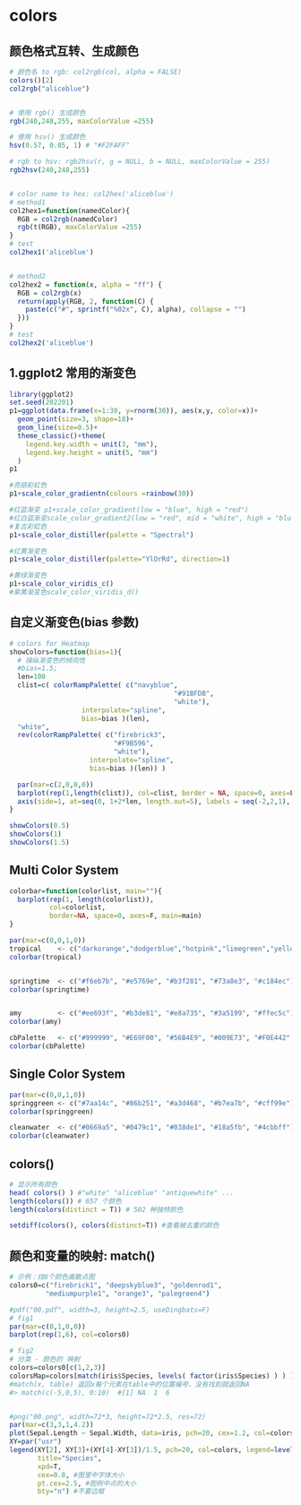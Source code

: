 # colors


## 颜色格式互转、生成颜色

```r
# 颜色名 to rgb: col2rgb(col, alpha = FALSE)
colors()[2]
col2rgb("aliceblue")


# 使用 rgb() 生成颜色
rgb(240,248,255, maxColorValue =255)

# 使用 hsv() 生成颜色
hsv(0.57, 0.05, 1) # "#F2FAFF"

# rgb to hsv: rgb2hsv(r, g = NULL, b = NULL, maxColorValue = 255)
rgb2hsv(240,248,255)


# color name to hex: col2hex('aliceblue')
# method1
col2hex1=function(namedColor){
  RGB = col2rgb(namedColor)
  rgb(t(RGB), maxColorValue =255)
}
# test
col2hex1('aliceblue') 


# method2
col2hex2 = function(x, alpha = "ff") {
  RGB = col2rgb(x)
  return(apply(RGB, 2, function(C) {
    paste(c("#", sprintf("%02x", C), alpha), collapse = "")
  }))
}
# test
col2hex2('aliceblue')
```






## 1.ggplot2 常用的渐变色
```r
library(ggplot2)
set.seed(202201)
p1=ggplot(data.frame(x=1:30, y=rnorm(30)), aes(x,y, color=x))+
  geom_point(size=3, shape=18)+
  geom_line(size=0.5)+
  theme_classic()+theme(
    legend.key.width = unit(3, "mm"),
    legend.key.height = unit(5, "mm")
  )
p1

#亮丽彩虹色
p1+scale_color_gradientn(colours =rainbow(30))

#红蓝渐变 p1+scale_color_gradient(low = "blue", high = "red")
#红白蓝渐变scale_color_gradient2(low = "red", mid = "white", high = "blue")
#复古彩虹色
p1+scale_color_distiller(palette = "Spectral")

#红黄渐变色
p1+scale_color_distiller(palette="YlOrRd", direction=1)

#黄绿渐变色
p1+scale_color_viridis_c()
#紫黄渐变色scale_color_viridis_d()
```






## 自定义渐变色(bias 参数)

```r
# colors for Heatmap
showColors=function(bias=1){
  # 操纵渐变色的倾向性
  #bias=1.5; 
  len=100
  clist=c( colorRampPalette( c("navyblue", 
                                         "#91BFDB",
                                         "white"), 
                  interpolate="spline",
                  bias=bias )(len),
  "white",
  rev(colorRampPalette( c("firebrick3", 
                          "#F9B596", 
                          "white"), 
                    interpolate="spline",
                    bias=bias )(len)) )

  par(mar=c(2,0,0,0))
  barplot(rep(1,length(clist)), col=clist, border = NA, space=0, axes=F, )
  axis(side=1, at=seq(0, 1+2*len, length.out=5), labels = seq(-2,2,1), cex=0.2)
}

showColors(0.5)
showColors(1)
showColors(1.5)
```






## Multi Color System
```r
colorbar=function(colorlist, main=""){
  barplot(rep(1, length(colorlist)),
          col=colorlist, 
          border=NA, space=0, axes=F, main=main)
}

par(mar=c(0,0,1,0))
tropical    <- c("darkorange","dodgerblue","hotpink","limegreen","yellow")
colorbar(tropical)


springtime  <- c("#f6eb7b", "#e5769e", "#b3f281", "#73a8e3", "#c184ec")
colorbar(springtime)


amy         <- c("#ee693f", "#b3de81", "#e8a735", "#3a5199", "#ffec5c")
colorbar(amy)

cbPalette   <- c("#999999", "#E69F00", "#56B4E9", "#009E73", "#F0E442", "#0072B2", "#D55E00", "#CC79A7")
colorbar(cbPalette)

```


## Single Color System
```r
par(mar=c(0,0,1,0))
springgreen <- c("#7aa14c", "#86b251", "#a3d468", "#b7ea7b", "#cff99e")
colorbar(springgreen)

cleanwater  <- c("#0669a5", "#0479c1", "#038de1", "#18a5fb", "#4cbbff")
colorbar(cleanwater)
```



## colors()

```r
# 显示所有颜色
head( colors() ) #"white" "aliceblue" "antiquewhite" ...
length(colors()) # 657 个颜色
length(colors(distinct = T)) # 502 种独特颜色

setdiff(colors(), colors(distinct=T)) #查看被去重的颜色
```


## 颜色和变量的映射: match()
```r
# 示例：找6个颜色画散点图
colors0=c("firebrick1", "deepskyblue3", "goldenrod1", 
         "mediumpurple1", "orange3", "palegreen4")

#pdf("00.pdf", width=3, height=2.5, useDingbats=F)
# fig1
par(mar=c(0,1,0,0))
barplot(rep(1,6), col=colors0)
```


```r
# fig2
# 分类 - 颜色的 映射
colors=colors0[c(1,2,3)]
colorsMap=colors[match(iris$Species, levels( factor(iris$Species) ) ) ] 
#match(x, table) 返回x每个元素在table中的位置编号，没有找到就返回NA
#> match(c(-5,0,5), 0:10)  #[1] NA  1  6


#png("00.png", width=72*3, height=72*2.5, res=72)
par(mar=c(3,3,1,4.2))
plot(Sepal.Length ~ Sepal.Width, data=iris, pch=20, cex=1.2, col=colorsMap, mgp=c(2,1,0))
XY=par("usr")
legend(XY[2], XY[3]+(XY[4]-XY[3])/1.5, pch=20, col=colors, legend=levels( factor(iris$Species) ),
       title="Species",
       xpd=T,
       cex=0.8, #图里中字体大小
       pt.cex=2.5, #图例中点的大小
       bty="n") #不要边框
```
